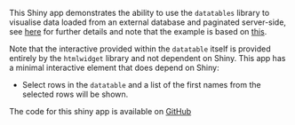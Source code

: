 <p>
This Shiny app demonstrates the ability to use the `datatables` library to visualise data loaded from an external database and paginated server-side, see <a href="http://martinjhnhadley.github.io/OxfordIDN_htmlwidgets/datatable/#server_side_processing">here</a> for further details and note that the example is based on <a href="http://rstudio.github.io/DT/server.html">this</a>.
<p>


<p>Note that the interactive provided within the `datatable` itself is provided entirely by the `htmlwidget` library and not dependent on Shiny. This app has a minimal interactive element that does depend on Shiny:

- Select rows in the `datatable` and a list of the first names from the selected rows will be shown.

<p>The code for this shiny app is available on <a href="https://github.com/martinjhnhadley/OxfordIDN_htmlwidgets/tree/gh-pages/datatable/server-side-datatable_shiny">GitHub</a></p>
